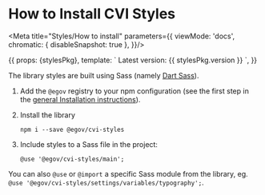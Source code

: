 
# How to Install CVI Styles

<Meta title="Styles/How to install" parameters={{
  viewMode: 'docs',
  chromatic: { disableSnapshot: true },
}}/>

<Story name="How to install">
  {{
    props: {stylesPkg},
    template: `
      Latest version: {{ stylesPkg.version }}
    `,
  }}
</Story>

The library styles are built using Sass (namely [Dart Sass](https://sass-lang.com/dart-sass)).

1. Add the `@egov` registry to your npm configuration (see the first step in the [general Installation instructions](https://github.com/e-gov/cvi#%EF%B8%8F-installation-instructions)).

2. Install the library
    ```
    npm i --save @egov/cvi-styles
    ```
3. Include styles to a Sass file in the project:
    ```
    @use '@egov/cvi-styles/main';
    ```

You can also `@use` or `@import` a specific Sass module from the library, eg. `@use '@egov/cvi-styles/settings/variables/typography';`.

